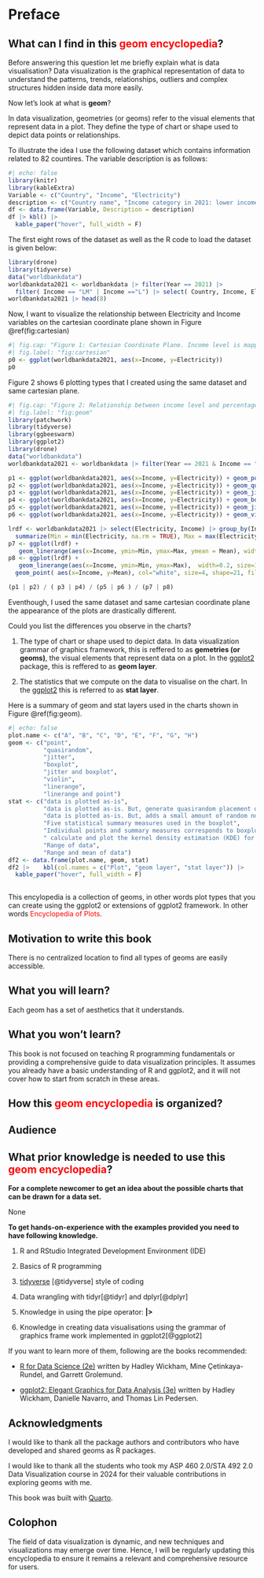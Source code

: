# Preface {.unnumbered}

## What can I find in this <span style='color:red;'>geom encyclopedia</span>?

Before answering this question let me briefly explain what is data visualisation? Data visualization is the graphical representation of data to understand the patterns, trends, relationships, outliers and complex structures hidden inside data more easily.

Now let's look at what is **geom**?

In data visualization, geometries (or geoms) refer to the visual elements that represent data in a plot. They define the type of chart or shape used to depict data points or relationships. 

To illustrate the idea I use the following dataset which contains information related to 82 countires. The variable description is as follows:

```r
#| echo: false
library(knitr)
library(kableExtra)
Variable <- c("Country", "Income", "Electricity")
description <- c("Country name", "Income category in 2021: lower income (L), lower middle income (LM)", "Percentage of people access to electricity")
df <- data.frame(Variable, Description = description)
df |> kbl() |>
  kable_paper("hover", full_width = F)
```

The first eight rows of the dataset as well as the R code to load the dataset is given below:

```r
library(drone)
library(tidyverse)
data("worldbankdata")
worldbankdata2021 <- worldbankdata |> filter(Year == 2021) |>
  filter( Income == "LM" | Income =="L") |> select( Country, Income, Electricity)
worldbankdata2021 |> head(8)
```


Now, I want to visualize the relationship between Electricity and Income variables on the cartesian coordinate plane shown in Figure \@ref(fig:cartesian)

```r
#| fig.cap: "Figure 1: Cartesian Coordinate Plane. Income level is mapped to x-axis and Electricity is mapped to y-axis."
#| fig.label: "fig:cartesian"
p0 <- ggplot(worldbankdata2021, aes(x=Income, y=Electricity))
p0
```

Figure 2 shows 6 plotting types that I created using the same dataset and same cartesian plane. 

```r
#| fig.cap: "Figure 2: Relationship between income level and percentage of people access to electricity in lower incom (L), lower middle income (LM) in 2021"
#| fig.label: "fig:geom"
library(patchwork)
library(tidyverse)
library(ggbeeswarm)
library(ggplot2)
library(drone)
data("worldbankdata")
worldbankdata2021 <- worldbankdata |> filter(Year == 2021 & Income == "LM" | Income =="L")

p1 <- ggplot(worldbankdata2021, aes(x=Income, y=Electricity)) + geom_point() + ggtitle("A: geom_point")
p2 <- ggplot(worldbankdata2021, aes(x=Income, y=Electricity)) + geom_quasirandom() + ggtitle("B: geom_quasirandom")
p3 <- ggplot(worldbankdata2021, aes(x=Income, y=Electricity)) + geom_jitter() + ggtitle("C: geom_jitter")
p4 <- ggplot(worldbankdata2021, aes(x=Income, y=Electricity)) + geom_boxplot() + ggtitle("D: geom_boxplot")
p5 <- ggplot(worldbankdata2021, aes(x=Income, y=Electricity)) + geom_jitter() + geom_boxplot(alpha=0.5, outlier.shape = NA) + ggtitle("E: geom_jitter and geom_boxplot")
p6 <- ggplot(worldbankdata2021, aes(x=Income, y=Electricity)) + geom_violin(width = 1, fill="black", trim=TRUE)+ ggtitle("F: geom_violin")

lrdf <- worldbankdata2021 |> select(Electricity, Income) |> group_by(Income) |>
  summarize(Min = min(Electricity, na.rm = TRUE), Max = max(Electricity, na.rm=TRUE), Mean = mean(Electricity, na.rm = TRUE))
p7 <- ggplot(lrdf) + 
   geom_linerange(aes(x=Income, ymin=Min, ymax=Max, ymean = Mean), width=0.2, size=1, color="blue") + ggtitle("G: geom_linerange") + ylab("Electricity")
p8 <- ggplot(lrdf) + 
   geom_linerange(aes(x=Income, ymin=Min, ymax=Max),  width=0.2, size=1, color="blue") + 
  geom_point( aes(x=Income, y=Mean), col="white", size=4, shape=21, fill="red") + ggtitle("H: geom_linerage and geom_point") + ylab("Electricity")

(p1 | p2) / ( p3 | p4) / (p5 | p6 ) / (p7 | p8)
```

Eventhough, I used the same dataset and same cartesian coordinate plane the appearance of the plots are drastically different.

Could you list the differences you observe in the charts?

1. The type of chart or shape used to depict data. In data visualization grammar of graphics framework, this is reffered to as **gemetries (or geoms)**, the visual elements that represent data on a plot.  In the [ggplot2](@ggplot2) package, this is reffered to as **geom layer**.

2. The statistics that we compute on the data to visualise on the chart. In the [ggplot2](@ggplot2) this is referred to as **stat layer**.

Here is a  summary of geom and stat layers used in the charts shown in Figure \@ref(fig:geom).


```r
#| echo: false
plot.name <- c("A", "B", "C", "D", "E", "F", "G", "H")
geom <- c("point",
          "quasirandom",
          "jitter",
          "boxplot",
          "jitter and boxplot",
          "violin",
          "linerange",
          "linerange and point")
stat <- c("data is plotted as-is", 
          "data is plotted as-is. But, generate quasirandom placement of points, helpful for avoiding overplotting",
          "data is plotted as-is. But, adds a small amount of random noise to the position of points to reduce overlap and make individual points more visible",
          "Five statistical summary measures used in the boxplot",
          "Individual points and summary measures corresponds to boxplot",
          " calculate and plot the kernel density estimation (KDE) for continuous data",
          "Range of data",
          "Range and mean of data")
df2 <- data.frame(plot.name, geom, stat)
df2 |>    kbl(col.names = c("Plot", "geom layer", "stat layer")) |> 
  kable_paper("hover", full_width = F)
  
```


This encylopedia is a collection of geoms, in other words plot types that you can create using the ggplot2 or extensions of ggplot2 framework. In other words <span style='color:red;'>Encyclopedia of Plots</span>.

## Motivation to write this book

There is no centralized location to find all types of geoms are easily accessible. 

## What you will learn?


Each geom has a set of aesthetics that it understands.

## What you won't learn?

This book is not focused on teaching R programming fundamentals or providing a comprehensive guide to data visualization principles. It assumes you already have a basic understanding of R and ggplot2, and it will not cover how to start from scratch in these areas.

## How this <span style='color:red;'>geom encyclopedia</span> is organized?


## Audience

## What prior knowledge is needed to use this <span style='color:red;'>geom encyclopedia</span>?

**For a complete newcomer to get an idea about the possible charts that can be drawn for a data set.**

 None


**To get hands-on-experience with the examples provided you need to have following knowledge.**

1. R and RStudio  Integrated Development Environment (IDE)

2. Basics of R programming

3. [tidyverse](https://www.tidyverse.org/) [@tidyverse] style of coding

4. Data wrangling with tidyr[@tidyr] and dplyr[@dplyr]

5. Knowledge in using the pipe operator:  **|>**

6. Knowledge in creating data visualisations using the grammar of graphics frame work implemented in ggplot2[@ggplot2]

If you want to learn more of them, following are the books recommended:

- [R for Data Science (2e)](https://r4ds.hadley.nz/) written by Hadley Wickham, Mine Çetinkaya-Rundel, and Garrett Grolemund.

- [ggplot2: Elegant Graphics for Data Analysis (3e)](https://ggplot2-book.org/)  written by Hadley Wickham, Danielle Navarro, and Thomas Lin Pedersen.

## Acknowledgments

I would like to thank all the package authors and contributors who have developed and shared geoms as R packages.

I would like to thank all the students who took my ASP 460 2.0/STA 492 2.0 Data Visualization course in 2024 for their valuable contributions in exploring geoms with me.

This book was built with <a href="https://quarto.org/">Quarto</a>. 

## Colophon

The field of data visualization is dynamic, and new techniques and visualizations may emerge over time. Hence, I will be regularly updating this encyclopedia to ensure it remains a relevant and comprehensive resource for users.